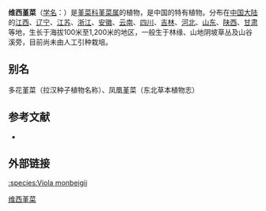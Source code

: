 {{Speciesbox
| name = 维西堇菜
| status = 
| status_system = 
| image =
| genus = Viola
| species =  monbeigii
| authority = W. Beck.
}}

'''维西堇菜'''（[[学名|学名]]：{{lang|la|''Viola monbeigii''}}）是[[堇菜科|堇菜科]][[堇菜属|堇菜属]]的植物，是中国的特有植物。分布在[[中国大陆|中国大陆]]的[[江西|江西]]、[[辽宁|辽宁]]、[[江苏|江苏]]、[[浙江|浙江]]、[[安徽|安徽]]、[[云南|云南]]、[[四川|四川]]、[[吉林|吉林]]、[[河北|河北]]、[[山东|山东]]、[[陕西|陕西]]、[[甘肃|甘肃]]等地，生长于海拔100米至1,200米的地区，一般生于林缘、山地阴坡草丛及山谷溪旁，目前尚未由人工引种栽培。

== 别名 ==
多花堇菜（拉汉种子植物名称）、凤凰堇菜（东北草本植物志）

== 参考文献 ==
<div class="references-small">
* {{cite web| url =http://www.bioinfo.cn/db05/KmzwSpecies.php?action=view&id=23035| title =维西堇菜| work =《中国高等植物数据库全库》| publisher =中国科学院微生物研究所| author =昆明植物研究所| accessdate =2009-02-25| deadurl =yes| archiveurl =https://web.archive.org/web/20160305070618/http://www.bioinfo.cn/db05/KmzwSpecies.php?action=view&id=23035| archivedate =2016-03-05}}
</div>

==外部链接==
[[:species:Viola_monbeigii|:species:Viola monbeigii]]
{{Taxonbar|from=Q15231961}}

[[Category:堇菜属|维西堇菜]]


{{植物小作品}}